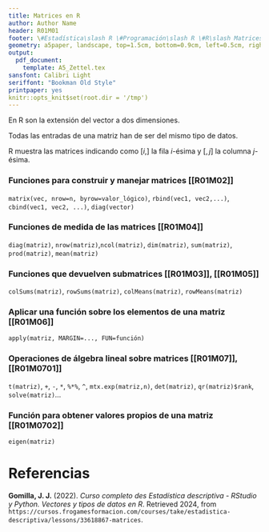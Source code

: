 ```yaml
---
title: Matrices en R
author: Author Name
header: R01M01
footer: \#Estadística\slash R \#Programación\slash R \#R\slash Matrices
geometry: a5paper, landscape, top=1.5cm, bottom=0.9cm, left=0.5cm, right=0.5cm, headsep = 0.5cm, footskip = 12pt
output:
  pdf_document: 
    template: A5_Zettel.tex
sansfont: Calibri Light
seriffont: "Bookman Old Style"
printpaper: yes
knitr::opts_knit$set(root.dir = '/tmp')
---
```

En R son la extensión del vector a dos dimensiones.

Todas las entradas de una matriz han de ser del mismo tipo de datos.

R muestra las matrices indicando como [$i,$] la fila $i$-ésima y [$,j$] la columna $j$-ésima.

### Funciones para construir y manejar matrices [[R01M02]]
`matrix(vec, nrow=n, byrow=valor_lógico)`, `rbind(vec1, vec2,...)`, `cbind(vec1, vec2, ...)`, `diag(vector)`

### Funciones de medida de las matrices [[R01M04]]
`diag(matriz)`, `nrow(matriz)`,`ncol(matriz)`, `dim(matriz)`, `sum(matriz)`, `prod(matriz)`, `mean(matriz)`

### Funciones que devuelven submatrices [[R01M03]], [[R01M05]]
`colSums(matriz)`, `rowSums(matriz)`, `colMeans(matriz)`, `rowMeans(matriz)`

### Aplicar una función sobre los elementos de una matriz [[R01M06]]
`apply(matriz, MARGIN=..., FUN=función)`

###  Operaciones de álgebra lineal sobre matrices [[R01M07]], [[R01M0701]]
`t(matriz)`, `+`, `-`, `*`, `%*%`, `^`, `mtx.exp(matriz,n)`, `det(matriz)`, `qr(matriz)$rank`, `solve(matriz)`...

### Función para obtener valores propios de una matriz [[R01M0702]]
`eigen(matriz)`

\pagebreak

# Referencias

**Gomilla, J. J.** (2022). _Curso completo des Estadística descriptiva - RStudio y Python. Vectores y tipos de datos en R_. Retrieved 2024, from <code style="word-wrap: break-word;">https://cursos.frogamesformacion.com/courses/take/estadistica-descriptiva/lessons/33618867-matrices</code>.